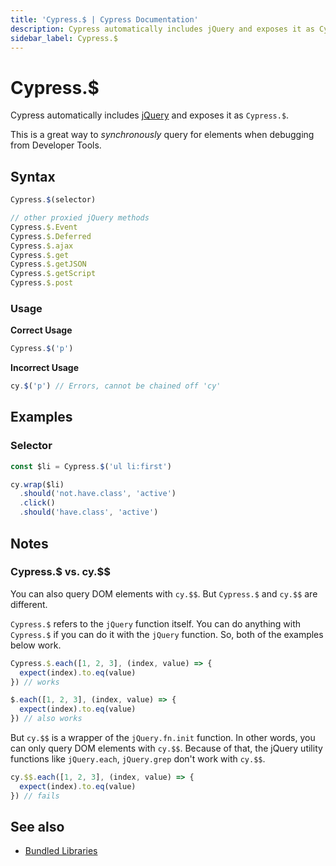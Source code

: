 ```yaml
---
title: 'Cypress.$ | Cypress Documentation'
description: Cypress automatically includes jQuery and exposes it as Cypress.$.
sidebar_label: Cypress.$
---
```


<ProductHeading product="app" />

# Cypress.$

Cypress automatically includes [jQuery](http://jquery.com) and exposes it as
`Cypress.$`.

This is a great way to _synchronously_ query for elements when debugging from
Developer Tools.

## Syntax

```javascript
Cypress.$(selector)

// other proxied jQuery methods
Cypress.$.Event
Cypress.$.Deferred
Cypress.$.ajax
Cypress.$.get
Cypress.$.getJSON
Cypress.$.getScript
Cypress.$.post
```

### Usage

<Icon name="check-circle" color="green" /> **Correct Usage**

```javascript
Cypress.$('p')
```

<Icon name="exclamation-triangle" color="red" /> **Incorrect Usage**

```javascript
cy.$('p') // Errors, cannot be chained off 'cy'
```

## Examples

### Selector

```javascript
const $li = Cypress.$('ul li:first')

cy.wrap($li)
  .should('not.have.class', 'active')
  .click()
  .should('have.class', 'active')
```

## Notes

### Cypress.$ vs. cy.$$

You can also query DOM elements with `cy.$$`. But `Cypress.$` and `cy.$$` are
different.

`Cypress.$` refers to the `jQuery` function itself. You can do anything with
`Cypress.$` if you can do it with the `jQuery` function. So, both of the
examples below work.

```js
Cypress.$.each([1, 2, 3], (index, value) => {
  expect(index).to.eq(value)
}) // works
```

```js
$.each([1, 2, 3], (index, value) => {
  expect(index).to.eq(value)
}) // also works
```

But `cy.$$` is a wrapper of the `jQuery.fn.init` function. In other words, you
can only query DOM elements with `cy.$$`. Because of that, the jQuery utility
functions like `jQuery.each`, `jQuery.grep` don't work with `cy.$$`.

```js
cy.$$.each([1, 2, 3], (index, value) => {
  expect(index).to.eq(value)
}) // fails
```

## See also

- [Bundled Libraries](/app/references/bundled-libraries)

